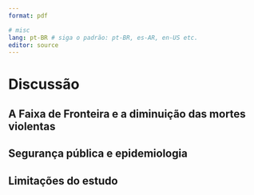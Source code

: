```yaml
---
format: pdf

# misc
lang: pt-BR # siga o padrão: pt-BR, es-AR, en-US etc.
editor: source
---
```

# Discussão

## A Faixa de Fronteira e a diminuição das mortes violentas

## Segurança pública e epidemiologia

## Limitações do estudo